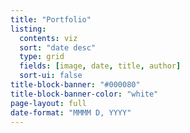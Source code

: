 ```yaml
---
title: "Portfolio"
listing:
  contents: viz
  sort: "date desc"
  type: grid
  fields: [image, date, title, author]
  sort-ui: false
title-block-banner: "#000080"
title-block-banner-color: "white"
page-layout: full
date-format: "MMMM D, YYYY"
---
```

